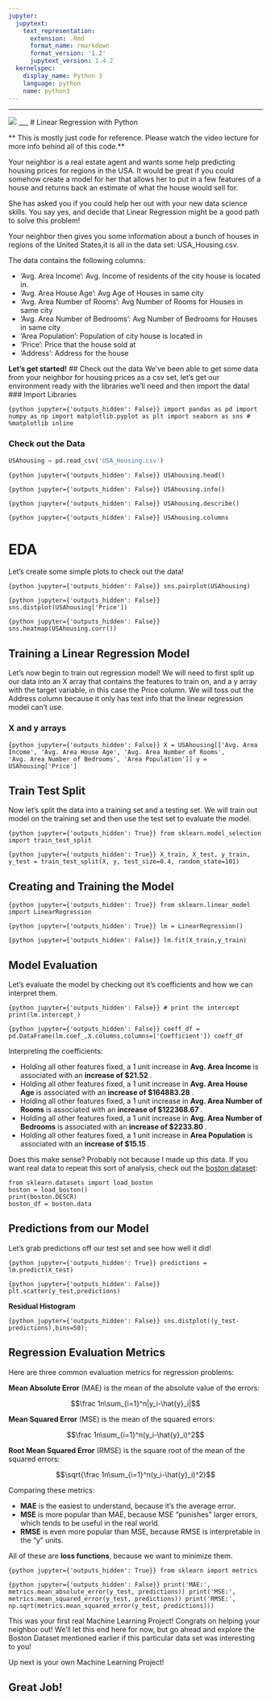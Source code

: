 ```yaml
---
jupyter:
  jupytext:
    text_representation:
      extension: .Rmd
      format_name: rmarkdown
      format_version: '1.2'
      jupytext_version: 1.4.2
  kernelspec:
    display_name: Python 3
    language: python
    name: python3
---
```


___

<a href='http://www.pieriandata.com'> <img src='../Pierian_Data_Logo.png' /></a>
___
# Linear Regression with Python

** This is mostly just code for reference. Please watch the video lecture for more info behind all of this code.**

Your neighbor is a real estate agent and wants some help predicting housing prices for regions in the USA. It would be great if you could somehow create a model for her that allows her to put in a few features of a house and returns back an estimate of what the house would sell for.

She has asked you if you could help her out with your new data science skills. You say yes, and decide that Linear Regression might be a good path to solve this problem!

Your neighbor then gives you some information about a bunch of houses in regions of the United States,it is all in the data set: USA_Housing.csv.

The data contains the following columns:

* 'Avg. Area Income': Avg. Income of residents of the city house is located in.
* 'Avg. Area House Age': Avg Age of Houses in same city
* 'Avg. Area Number of Rooms': Avg Number of Rooms for Houses in same city
* 'Avg. Area Number of Bedrooms': Avg Number of Bedrooms for Houses in same city
* 'Area Population': Population of city house is located in
* 'Price': Price that the house sold at
* 'Address': Address for the house


**Let's get started!**
## Check out the data
We've been able to get some data from your neighbor for housing prices as a csv set, let's get our environment ready with the libraries we'll need and then import the data!
### Import Libraries

```{python jupyter={'outputs_hidden': False}}
import pandas as pd
import numpy as np
import matplotlib.pyplot as plt
import seaborn as sns
# %matplotlib inline
```

### Check out the Data

```python
USAhousing = pd.read_csv('USA_Housing.csv')
```

```{python jupyter={'outputs_hidden': False}}
USAhousing.head()
```

```{python jupyter={'outputs_hidden': False}}
USAhousing.info()
```

```{python jupyter={'outputs_hidden': False}}
USAhousing.describe()
```

```{python jupyter={'outputs_hidden': False}}
USAhousing.columns
```

# EDA

Let's create some simple plots to check out the data!

```{python jupyter={'outputs_hidden': False}}
sns.pairplot(USAhousing)
```

```{python jupyter={'outputs_hidden': False}}
sns.distplot(USAhousing['Price'])
```

```{python jupyter={'outputs_hidden': False}}
sns.heatmap(USAhousing.corr())
```

## Training a Linear Regression Model

Let's now begin to train out regression model! We will need to first split up our data into an X array that contains the features to train on, and a y array with the target variable, in this case the Price column. We will toss out the Address column because it only has text info that the linear regression model can't use.

### X and y arrays

```{python jupyter={'outputs_hidden': False}}
X = USAhousing[['Avg. Area Income', 'Avg. Area House Age', 'Avg. Area Number of Rooms',
               'Avg. Area Number of Bedrooms', 'Area Population']]
y = USAhousing['Price']
```

## Train Test Split

Now let's split the data into a training set and a testing set. We will train out model on the training set and then use the test set to evaluate the model.

```{python jupyter={'outputs_hidden': True}}
from sklearn.model_selection import train_test_split
```

```{python jupyter={'outputs_hidden': True}}
X_train, X_test, y_train, y_test = train_test_split(X, y, test_size=0.4, random_state=101)
```

## Creating and Training the Model

```{python jupyter={'outputs_hidden': True}}
from sklearn.linear_model import LinearRegression
```

```{python jupyter={'outputs_hidden': True}}
lm = LinearRegression()
```

```{python jupyter={'outputs_hidden': False}}
lm.fit(X_train,y_train)
```

## Model Evaluation

Let's evaluate the model by checking out it's coefficients and how we can interpret them.

```{python jupyter={'outputs_hidden': False}}
# print the intercept
print(lm.intercept_)
```

```{python jupyter={'outputs_hidden': False}}
coeff_df = pd.DataFrame(lm.coef_,X.columns,columns=['Coefficient'])
coeff_df
```

Interpreting the coefficients:

- Holding all other features fixed, a 1 unit increase in **Avg. Area Income** is associated with an **increase of \$21.52 **.
- Holding all other features fixed, a 1 unit increase in **Avg. Area House Age** is associated with an **increase of \$164883.28 **.
- Holding all other features fixed, a 1 unit increase in **Avg. Area Number of Rooms** is associated with an **increase of \$122368.67 **.
- Holding all other features fixed, a 1 unit increase in **Avg. Area Number of Bedrooms** is associated with an **increase of \$2233.80 **.
- Holding all other features fixed, a 1 unit increase in **Area Population** is associated with an **increase of \$15.15 **.

Does this make sense? Probably not because I made up this data. If you want real data to repeat this sort of analysis, check out the [boston dataset](http://scikit-learn.org/stable/modules/generated/sklearn.datasets.load_boston.html):




    from sklearn.datasets import load_boston
    boston = load_boston()
    print(boston.DESCR)
    boston_df = boston.data


## Predictions from our Model

Let's grab predictions off our test set and see how well it did!

```{python jupyter={'outputs_hidden': True}}
predictions = lm.predict(X_test)
```

```{python jupyter={'outputs_hidden': False}}
plt.scatter(y_test,predictions)
```

**Residual Histogram**

```{python jupyter={'outputs_hidden': False}}
sns.distplot((y_test-predictions),bins=50);
```

<!-- #region -->
## Regression Evaluation Metrics


Here are three common evaluation metrics for regression problems:

**Mean Absolute Error** (MAE) is the mean of the absolute value of the errors:

$$\frac 1n\sum_{i=1}^n|y_i-\hat{y}_i|$$

**Mean Squared Error** (MSE) is the mean of the squared errors:

$$\frac 1n\sum_{i=1}^n(y_i-\hat{y}_i)^2$$

**Root Mean Squared Error** (RMSE) is the square root of the mean of the squared errors:

$$\sqrt{\frac 1n\sum_{i=1}^n(y_i-\hat{y}_i)^2}$$

Comparing these metrics:

- **MAE** is the easiest to understand, because it's the average error.
- **MSE** is more popular than MAE, because MSE "punishes" larger errors, which tends to be useful in the real world.
- **RMSE** is even more popular than MSE, because RMSE is interpretable in the "y" units.

All of these are **loss functions**, because we want to minimize them.
<!-- #endregion -->

```{python jupyter={'outputs_hidden': True}}
from sklearn import metrics
```

```{python jupyter={'outputs_hidden': False}}
print('MAE:', metrics.mean_absolute_error(y_test, predictions))
print('MSE:', metrics.mean_squared_error(y_test, predictions))
print('RMSE:', np.sqrt(metrics.mean_squared_error(y_test, predictions)))
```

This was your first real Machine Learning Project! Congrats on helping your neighbor out! We'll let this end here for now, but go ahead and explore the Boston Dataset mentioned earlier if this particular data set was interesting to you! 

Up next is your own Machine Learning Project!

## Great Job!
